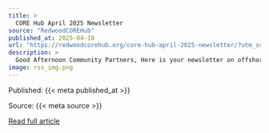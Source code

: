 ```yaml
---
title: >
  CORE Hub April 2025 Newsletter
source: "RedwoodCOREHub"
published_at: 2025-04-10
url: "https://redwoodcorehub.org/core-hub-april-2025-newsletter/?utm_source=rss&utm_medium=rss&utm_campaign=core-hub-april-2025-newsletter"
description: >
  Good Afternoon Community Partners, Here is your newsletter on offshore wind and related interests. Upcoming opportunities for leadership and learning: Recent Events and Updates: Resources, Information and Academic Articles: State and Federal Updates: In the news: Please reach out with your thoughts and questions. Thank you from the CORE Hub Team!&#160;
image: rss_img.png
---
```



  Published: {{< meta published_at >}}
  

  Source: {{< meta source >}}
  

  [Read full article]({{< meta url >}}){target='blank'}
  

